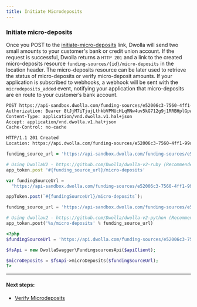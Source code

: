 ```yaml
---
title: Initiate Microdeposits
---
```


### Initiate micro-deposits

Once you POST to the [initiate-micro-deposits](https://docs.dwolla.com/#initiate-micro-deposits) link, Dwolla will send two small amounts to your customer's bank or credit union account. If the request is successful, Dwolla returns a `HTTP 201` and a link to the created micro-deposits resource `funding-sources/{id}/micro-deposits` in the location header. The micro-deposits resource can be later used to retrieve the status of micro-deposits or verify micro-deposit amounts. If your application is subscribed to webhooks, a webhook will be sent with the `microdeposits_added` event, notifying your application that micro-deposits are en route to your customer’s bank account.

```bash
POST https://api-sandbox.dwolla.com/funding-sources/e52006c3-7560-4ff1-99d5-b0f3a6f4f909/micro-deposits
Authorization: Bearer 8tJjM7iTjujLthkbVPMUcHLqMNw4uv5kG712g9j1RRBHplGpwo
Content-Type: application/vnd.dwolla.v1.hal+json
Accept: application/vnd.dwolla.v1.hal+json
Cache-Control: no-cache

HTTP/1.1 201 Created
Location: https://api.dwolla.com/funding-sources/e52006c3-7560-4ff1-99d5-b0f3a6f4f909/micro-deposits
```

```ruby
funding_source_url = 'https://api-sandbox.dwolla.com/funding-sources/e52006c3-7560-4ff1-99d5-b0f3a6f4f909'

# Using DwollaV2 - https://github.com/Dwolla/dwolla-v2-ruby (Recommended)
app_token.post '#{funding_source_url}/micro-deposits'
```

```javascript
var fundingSourceUrl =
  "https://api-sandbox.dwolla.com/funding-sources/e52006c3-7560-4ff1-99d5-b0f3a6f4f909";

appToken.post(`#{fundingSourceUrl}/micro-deposits`);
```

```python
funding_source_url = 'https://api-sandbox.dwolla.com/funding-sources/e52006c3-7560-4ff1-99d5-b0f3a6f4f909'

# Using dwollav2 - https://github.com/Dwolla/dwolla-v2-python (Recommended)
app_token.post('%s/micro-deposits' % funding_source_url)

```

```php
<?php
$fundingSourceUrl = 'https://api.dwolla.com/funding-sources/e52006c3-7560-4ff1-99d5-b0f3a6f4f909';

$fsApi = new DwollaSwagger\FundingsourcesApi($apiClient);

$microDeposits = $fsApi->microDeposits($fundingSourceUrl);
?>
```

---

#### Next steps:

- [Verify Microdeposits](https://developers.dwolla.com/guides/funding-sources/microdeposit-verification/verify-microdeposits)

